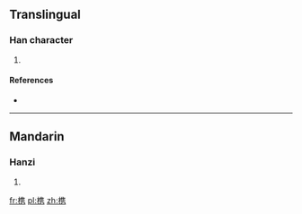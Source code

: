 {{also|檇}}
==Translingual==

===Han character===
{{Han char|rn=75|rad=木|as=10|sn=14|four=|canj=木人土尸 (DOGS), X木人土尸 (XDOGS)}}

# {{defn|Han|sort=木10}}

====References====
* {{Han ref|kx=0546.251|hdz=21264.120|uh=69DC|ud=27100}}

----

==Mandarin==

===Hanzi===
{{cmn-hanzi|pin=[[bīng]] ([[bing1]]), [[zuì]] ([[zui4]])|wg=ping<sup>1</sup>, tsui<sup>4</sup>}}

# {{defn|lang=cmn|sort=木10}}

[[fr:槜]]
[[pl:槜]]
[[zh:槜]]